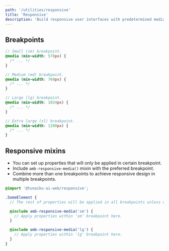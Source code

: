 ```yaml
---
path: '/utilities/responsive'
title: 'Responsive'
description: 'Build responsive user interfaces with predetermined media breakpoints.'
---
```


## Breakpoints

```scss
// Small (sm) breakpoint.
@media (min-width: 576px) {
  /* ... */
}

// Medium (md) breakpoint.
@media (min-width: 768px) {
  /* ... */
}

// Large (lg) breakpoint.
@media (min-width: 1024px) {
  /* ... */
}

// Extra large (xl) breakpoint.
@media (min-width: 1200px) {
  /* ... */
}
```

## Responsive mixins

- You can set up properties that will only be applied in certain breakpoint.
- Include `amb-responsive-media()` mixin with the preferred breakpoint.
- Combine more than one breakpoints to achieve responsive design in multiple breakpoints.

```scss
@import '@tunaiku-ui-web/responsive';

.SomeElement {
  // The rest of properties will be applied in all breakpoints unless overriden.

  @include amb-responsive-media('sm') {
    // Apply properties within 'sm' breakpoint here.
  }

  @include amb-responsive-media('lg') {
    // Apply properties within 'lg' breakpoint here.
  }
}
```
